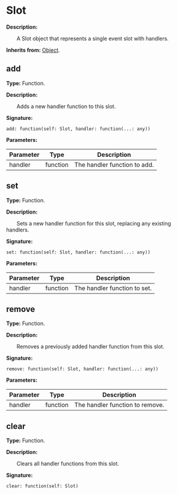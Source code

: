 # Slot

**Description:**

&emsp;&emsp;A Slot object that represents a single event slot with handlers.

**Inherits from:** [Object](/docs/api/Class/Object).

## add

**Type:** Function.

**Description:**

&emsp;&emsp;Adds a new handler function to this slot.

**Signature:**
```tl
add: function(self: Slot, handler: function(...: any))
```

**Parameters:**

| Parameter | Type | Description |
| --- | --- | --- |
| handler | function | The handler function to add. |

## set

**Type:** Function.

**Description:**

&emsp;&emsp;Sets a new handler function for this slot, replacing any existing handlers.

**Signature:**
```tl
set: function(self: Slot, handler: function(...: any))
```

**Parameters:**

| Parameter | Type | Description |
| --- | --- | --- |
| handler | function | The handler function to set. |

## remove

**Type:** Function.

**Description:**

&emsp;&emsp;Removes a previously added handler function from this slot.

**Signature:**
```tl
remove: function(self: Slot, handler: function(...: any))
```

**Parameters:**

| Parameter | Type | Description |
| --- | --- | --- |
| handler | function | The handler function to remove. |

## clear

**Type:** Function.

**Description:**

&emsp;&emsp;Clears all handler functions from this slot.

**Signature:**
```tl
clear: function(self: Slot)
```